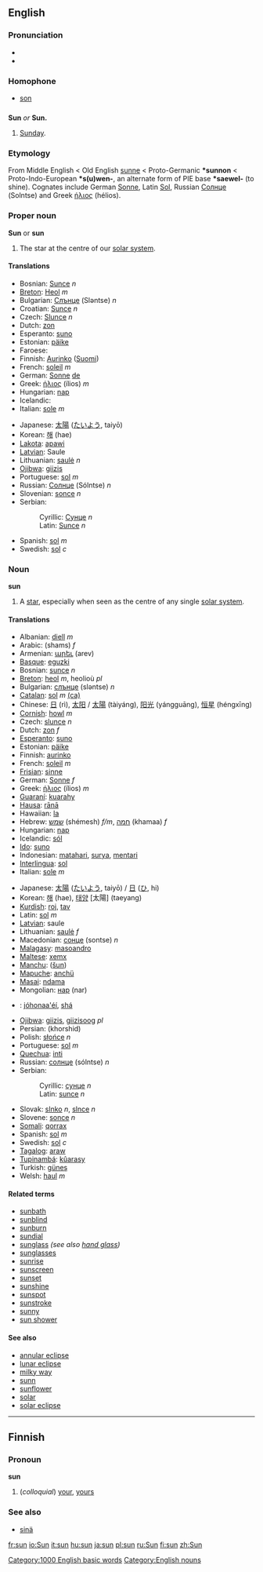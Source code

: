 ==English==
{{wikipedia}}
===Pronunciation===
*{{AHD|/sŭn/}}
*{{SAMPA|/sVn/}}
===Homophone===
*[[son]]

==={{abbreviation}}===
'''Sun''' ''or'' '''Sun.'''
# [[Sunday]].

===Etymology===
From Middle English < Old English [[sunne]] < Proto-Germanic '''*sunnon''' < Proto-Indo-European '''*s(u)wen-''', an alternate form of PIE base '''*saewel-''' (to shine). Cognates include German [[Sonne]], Latin [[Sol]], Russian [[Солнце]] (Solntse) and Greek [[ήλιος]] (hélios).

===Proper noun===
'''Sun''' or '''sun'''
# The star at the centre of our [[solar system]].

====Translations====
{{top}}
*Bosnian: [[Sunce]] ''n''
*[[Breton]]: [[Heol]] ''m''
*Bulgarian: [[Слънце]] (Sləntse) ''n''
*Croatian: [[Sunce]] ''n''
*Czech: [[Slunce]] ''n''
*Dutch: [[zon]]
*Esperanto: [[suno]]
*Estonian: [[päike]]
*Faroese: {{trad|fo|sól}}
*Finnish: [[Aurinko]] ([[:fi:Aurinko|Suomi]])
*French: [[soleil]] ''m''
*German: [[Sonne]] [[:de:Sonne|de]]
*Greek: [[ήλιος]] (ílios) ''m''
*Hungarian: [[nap]]
*Icelandic: {{trad|is|sól}}
*Italian: [[sole]] ''m''
{{mid}}
*Japanese: [[太陽]] ([[たいよう]], taiyō)
*Korean: [[해]] (hae)
*[[Lakota]]: [[apawi]]
*[[Latvian]]: Saule
*Lithuanian: [[saulė]] ''n''
*[[Ojibwa]]: [[giizis]]
*Portuguese: [[sol]] ''m''
*Russian: [[Солнце]] (Sólntse) ''n''
*Slovenian: [[sonce]] ''n''
*Serbian:
*:Cyrillic: [[Сунце]] ''n''
*:Latin: [[Sunce]] ''n''
*Spanish: [[sol]] ''m''
*Swedish: [[sol]] ''c''
{{bottom}}

===Noun===
'''sun'''
# A [[star]], especially when seen as the centre of any single [[solar system]].

====Translations====
{{top}}
*Albanian: [[diell]] ''m''
*Arabic: {{ARchar|[[شمس]]}} (shams) ''f''
*Armenian: [[արեւ]] (arev)
*[[Basque]]: [[eguzki]]
*Bosnian: [[sunce]] ''n''
*[[Breton]]: [[heol]] ''m'', heolioù ''pl''
*Bulgarian: [[слънце]] (sləntse) ''n''
*[[Catalan]]: [[sol]] ''m'' [[:ca:sol|(ca)]]
*Chinese: [[日]] (rì), [[太阳]] / [[太陽]] (tàiyáng), [[阳光]] (yángguāng), [[恒星]] (héngxīng)
*[[Cornish]]: [[howl]] ''m''
*Czech: [[slunce]]  ''n''
*Dutch: [[zon]] ''f''
*[[Esperanto]]: [[suno]]
*Estonian: [[päike]]
*Finnish: [[aurinko]]
*French: [[soleil]] ''m''
*[[Frisian]]: [[sinne]]
*German: [[Sonne]] ''f''
*Greek: [[ήλιος]] (ílios) ''m''
*[[Guaraní]]: [[kuarahy]]
*[[Hausa]]: [[rānā]]
*Hawaiian: [[la]]
*Hebrew: [[שמש]] (shémesh) ''f/m'', [[חמה]] (khamaa) ''f''
*Hungarian: [[nap]]
*Icelandic: [[sól]]
*[[Ido]]: [[suno]]
*Indonesian: [[matahari]], [[surya]], [[mentari]]
*[[Interlingua]]: [[sol]]
*Italian: [[sole]] ''m''
{{mid}}
*Japanese: [[太陽]] ([[たいよう]], taiyō) / [[日]] ([[ひ]], hi)
*Korean: [[해]] (hae), [[태양]] [太陽] (taeyang)
*[[Kurdish]]: [[roj]], [[tav]]
*Latin: [[sol]] ''m''
*[[Latvian]]: saule
*Lithuanian: [[saulė]] ''f''
*Macedonian: [[сонце]] (sontse) ''n''
*[[Malagasy]]: [[masoandro]]
*[[Maltese]]: [[xemx]]
*[[Manchu]]: ([[šun]])
*[[Mapuche]]: [[anchü]]
*[[Masai]]: [[ndama]]
*Mongolian: [[нар]] (nar)
*{{nv}}: [[jóhonaa'éí]], [[shá]]
*[[Ojibwa]]: [[giizis]], [[giizisoog]] ''pl''
*Persian: {{FAchar|[[خورشید]]}} (khorshid)
*Polish: [[słońce]] ''n''
*Portuguese: [[sol]] ''m''
*[[Quechua]]: [[inti]]
*Russian: [[солнце]] (sólntse) ''n''
*Serbian:
*:Cyrillic: [[сунце]] ''n''
*:Latin: [[sunce]] ''n''
*Slovak: [[slnko]] ''n'', [[slnce]] ''n''
*Slovene: [[sonce]] ''n''
*[[Somali]]: [[qorrax]]
*Spanish: [[sol]] ''m''
*Swedish: [[sol]] ''c''
*[[Tagalog]]: [[araw]]
*[[Tupinambá]]: [[kûarasy]]
*Turkish: [[güneş]]
*Welsh: [[haul]] ''m''
{{bottom}}

====Related terms====
*[[sunbath]]
*[[sunblind]]
*[[sunburn]]
*[[sundial]]
*[[sunglass]] ''(see also [[hand glass]])''
*[[sunglasses]]
*[[sunrise]]
*[[sunscreen]]
*[[sunset]]
*[[sunshine]]
*[[sunspot]]
*[[sunstroke]]
*[[sunny]]
*[[sun shower]]

====See also====
*[[annular eclipse]]
*[[lunar eclipse]]
*[[milky way]]
*[[sunn]]
*[[sunflower]]
*[[solar]]
*[[solar eclipse]]


----
[[Category:1000 English basic words]]
[[Category:English nouns]]

==Finnish==
===Pronoun===
'''sun'''

#(''colloquial'') [[your]], [[yours]]

===See also===
*[[sinä]]

[[fr:sun]]
[[io:Sun]]
[[it:sun]]
[[hu:sun]]
[[ja:sun]]
[[pl:sun]]
[[ru:Sun]]
[[fi:sun]]
[[zh:Sun]]